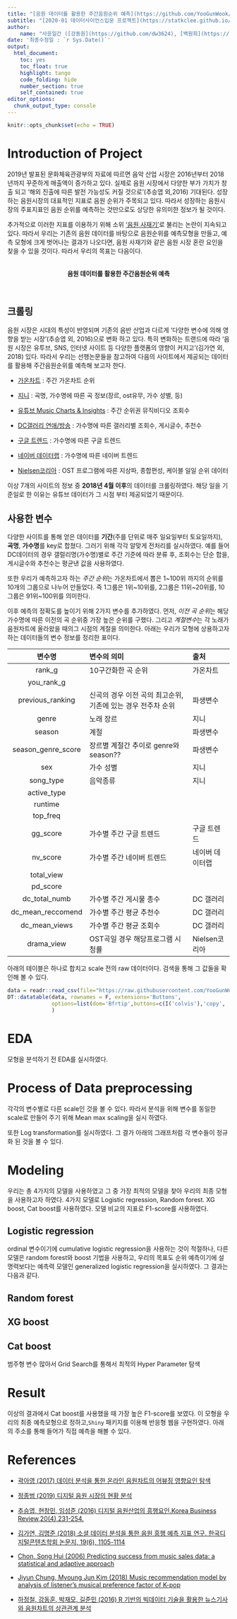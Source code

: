 ---
title: "[음원 데이터를 활용한 주간음원순위 예측](https://github.com/YooGunWook/1nurse4stat)"
subtitle: "[2020-01 데이터사이언스입문 프로젝트](https://statkclee.github.io/ds-intro-2020/)"
author: 
    name: "사응일간 ([강동원](https://github.com/dw3624), [백원희](https://github.com/Wonhee-baek), [오태환](https://github.com/dhxoghks95), [유건욱](https://github.com/YooGunWook), [이청파](https://github.com/leechungpa))"
date: '최종수정일 : `r Sys.Date()`'
output:
  html_document: 
    toc: yes
    toc_float: true
    highlight: tango
    code_folding: hide
    number_section: true
    self_contained: true
editor_options: 
  chunk_output_type: console
---

```{r setup, include=FALSE}
knitr::opts_chunk$set(echo = TRUE)
```

# Introduction of Project

2019년 발표된 문화체육관광부의 자료에 따르면 음악 산업 시장은 2016년부터 2018년까지 꾸준하게 매출액이 증가하고 있다. 실제로 음원 시장에서 다양한 부가 가치가 창출 되고 '해외 진출에 따른 발전 가능성도 커질 것으로'(추승엽 외,2016) 기대된다. 성장하는 음원시장의 대표적인 지표로 음원 순위가 주목되고 있다. 따라서 성장하는 음원시장의 주표지표인 음원 순위를 예측하는 것만으로도 상당한 유의미한 정보가 될 것이다.

추가적으로 이러한 지표를 이용하기 위해 소위 ['음원 사재기'](https://namu.wiki/w/%EC%9D%8C%EC%9B%90%20%EC%82%AC%EC%9E%AC%EA%B8%B0)로 불리는 논란이 지속되고 있다. 따라서 우리는 기존의 음원 데이터를 바탕으로 음원순위를 예측모형을 만들고, 예측 모형에 크게 벗어나는 결과가 나오다면, 음원 사재기와 같은 음원 시장 혼란 요인을 찾을 수 있을 것이다. 따라서 우리의 목표는 다음이다.

<br>
<center> **음원 데이터를 활용한 주간음원순위 예측** </center>
<br>

## 크롤링

음원 시장은 시대의 특성이 반영되며 기존의 음반 산업과 다르게 '다양한 변수에 의해 영향을 받는 시장'(추승엽 외, 2016)으로 변화 하고 있다. 특히 변화하는 트랜드에 따라 '음원 시장은 유투브, SNS, 인터넷 사이트 등 다양한 플랫폼의 영향이 커지고'(김가연 외, 2018) 있다. 따라서 우리는 선행논문들을 참고하여 다음의 사이트에서 제공되는 데이터를 활용해 주간음원순위를 예측해 보고자 한다.

- [가온차트](http://www.gaonchart.co.kr/main/section/chart/online.gaon?nationGbn=T&serviceGbn=ALL) : 주간 가온차트 순위

- [지니](https://genie.co.kr/chart/top200) : 곡명, 가수명에 따른 곡 정보(장르, ost유무, 가수 성별, 등)

- [유튜브 Music Charts & Insights](https://charts.youtube.com/?hl=ko) : 주간 순위권 뮤직비디오 조회수

- [DC갤러리 연애/방송](https://enter.dcinside.com/) : 가수명에 따른 갤러리별 조회수, 게시글수, 추천수

- [구글 트렌드](https://trends.google.co.kr/trends/?geo=KR) : 가수명에 따른 구글 트렌드

- [네이버 데이터랩](https://datalab.naver.com/) : 가수명에 따른 네이버 트렌드

- [Nielsen코리아](https://www.nielsenkorea.co.kr/tv_terrestrial_day.asp?menu=Tit_1&sub_menu=1_1&area=01) : OST 프로그램에 따른 지상파, 종합편성, 케이블 일일 순위 데이터 

이상 7개의 사이트의 정보 중 **2018년 4월 이후**의 데이터를 크롤링하였다. 해당 일을 기준일로 한 이유는 유튜브 데이터가 그 시점 부터 제공되었기 때문이다. 

## 사용한 변수

다양한 사이트를 통해 얻은 데이터를 **기간**(주를 단위로 매주 일요일부터 토요일까지), **곡명**, **가수명**를 key로 합쳤다. 그러기 위해 각각 알맞게 전처리를 실시하였다. 예를 들어 DC데이터의 경우 갤럴리명(가수명)별로 주간 기준에 따라 분류 후, 조회수는 단순 합을, 게시글수와 추천수는 평균낸 값을 사용하였다. 

또한 우리가 예측하고자 하는 *주간 순위*는 가온차트에서 뽑은 1~100위 까지의 순위를 10개의 그룹으로 나누어 만들었다. 즉 1그룹은 1위~10위를, 2그룹은 11위~20위를, 10그룹은 91위~100위를 의미한다.
 
 
이후 예측의 정확도를 높이기 위해 2가지 변수를 추가하였다. 먼저, *이전 곡 순위*는 해당 가수명에 따른 이전의 곡 순위중 가장 높은 순위를 구했다. 그리고 *계절변수*는 각 노래가 음원차트에 올라왔을 때의그 시점의 계절을 의미한다. 아래는 우리가 모형에 상용하고자 하는 데이터들의 변수 정보를 정리한 표이다.

 
 
| 변수명 | 변수의 의미 | 출처 |
| :----: | :---------- | :--- |
|rank_g|10구간화한 곡 순위|가온차트|
|you_rank_g|||
|previous_ranking|신곡의 경우 이전 곡의 최고순위, 기존에 있는 경우 전주차 순위|파생변수|
|genre|노래 장르|지니|
|season|계절|파생변수|
|season_genre_score|장르별 계절간 추이로 genre와 season??|파생변수|
|sex|가수 성별|지니|
|song_type|음악종류|지니|
|active_type|||
|runtime|||
|top_freq|||
|gg_score|가수별 주간 구글 트렌드|구글 트렌드|
|nv_score|가수별 주간 네이버 트렌드|네이버 데이터랩|
|total_view|||
|pd_score|||
|dc_total_numb|가수별 주간 게시물 총수|DC 갤러리|
|dc_mean_reccomend|가수별 주간 평균 추천수|DC 갤러리|
|dc_mean_views|가수별 주간 평균 조회수|DC 갤러리|
|drama_view|OST곡일 경우 해당프로그램 시청률|Nielsen코리아|



아래의 테이블은 하나로 합치고 scale 전의 raw 데이터이다. 검색을 통해 그 값들을 확인해 볼 수 있다. 


```{r ,echo=F, message=F, warning=F}
data = readr::read_csv(file="https://raw.githubusercontent.com/YooGunWook/1nurse4stat/master/data/model_data/raw_model_data.csv")
DT::datatable(data, rownames = F, extensions='Buttons',
              options=list(dom='Bfrtip',buttons=c(I('colvis'),'copy', 'csv', 'excel', 'pdf', 'print'))
              )
```

# EDA

모형을 분석하기 전 EDA를 실시하였다.


# Process of Data preprocessing

각각의 변수별로 다른 scale인 것을 볼 수 있다. 따라서 분석을 위해 변수를 동일한 scale로 만들어 주기 위해  Mean max scaling을 실시 하였다.


또한 Log transformation를 실시하였다. 그 결가 아래의 그래프처럼 각 변수들이 정규화 된 것을 볼 수 있다.


# Modeling

우리는 총 4가지의 모델을 사용하였고 그 중 가장 최적의 모델을 찾아 우리의 최종 모형을 사용하고자 하였다. 4가지 모델로 Logistic regression, Random forest. XG boost, Cat boost를 사용하였다. 모델 비교의 지표로 F1-score를 사용하였다.


## Logistic regression

ordinal 변수이기에 cumulative logistic regression을 사용하는 것이 적절하나, 다른 모델은 random forest와 boost 기법을 사용하고, 우리의 목표도 순위 예측이기에 설명력보다는 예측력 모델인 generalized logistic regression을 실시하였다. 그 결과는 다음과 같다.

## Random forest


## XG boost


## Cat boost


범주형 변수 많아서 Grid Search를 통해서 최적의 Hyper Parameter 탐색


# Result

이상의 결과에서 Cat boost를 사용했을 때 가장 높은 F1-score를 보였다. 이 모형을 우리의 최종 예측모형으로 정하고,`Shiny` 패키지를 이용해 반응형 웹을 구현하였다. 아래의 주소를 통해 들어가 직접 예측을 해볼 수 있다.





# References
- [곽아영 (2017) 데이터 분석을 통한 온라인 음원차트의 어뷰징 영향요인 탐색](http://www.riss.kr/search/detail/DetailView.do?p_mat_type=be54d9b8bc7cdb09&control_no=96155f174d1eb757ffe0bdc3ef48d419&outLink=K)

- [정종범 (2019) 디지털 음원 시장의 현황 분석](http://www.riss.kr/search/detail/DetailView.do?p_mat_type=be54d9b8bc7cdb09&control_no=b8a6efe3d585b804ffe0bdc3ef48d419)

- [추승엽, 현창민, 임성준 (2016) 디지털 음원산업의 흥행요인.Korea Business Review,20(4),231-254.](http://www.dbpia.co.kr/journal/articleDetail?nodeId=NODE07060997)

- [김가연, 김명준 (2018) 소셜 데이터 분석을 통한 음원 흥행 예측 지표 연구. 한국디지털콘텐츠학회 논문지, 19(6), 1105-1114](http://www.dbpia.co.kr/journal/articleDetail?nodeId=NODE07478981)

- [Chon, Song Hui (2006) Predicting success from music sales data: a statistical and adaptive approach](https://www.researchgate.net/publication/228427644_Predicting_success_from_music_sales_data_a_statistical_and_adaptive_approach)

- [Jiyun Chung, Myoung Jun Kim (2018) Music recommendation model by analysis of listener's musical preference factor of K-pop](https://dl.acm.org/doi/10.1145/3209914.3209932)

- [하정철, 강동훈, 박재모, 길준민 (2016) R 기반의 빅데이터 기술을 활용한 뉴스기사와 음원차트의 상관관계 분석](https://doi.org/10.3745/PKIPS.y2016m10a.636)